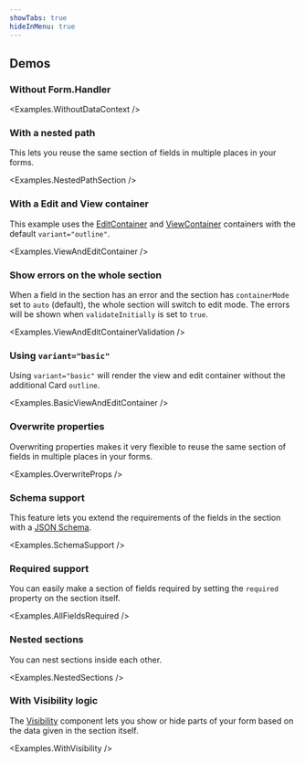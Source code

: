 ```yaml
---
showTabs: true
hideInMenu: true
---
```



## Demos

### Without Form.Handler

<Examples.WithoutDataContext />

### With a nested path

This lets you reuse the same section of fields in multiple places in your forms.

<Examples.NestedPathSection />

### With a Edit and View container

This example uses the [EditContainer](/uilib/extensions/forms/Form/Section/EditContainer/) and [ViewContainer](/uilib/extensions/forms/Form/Section/ViewContainer/) containers with the default `variant="outline"`.

<Examples.ViewAndEditContainer />

### Show errors on the whole section

When a field in the section has an error and the section has `containerMode` set to `auto` (default), the whole section will switch to edit mode. The errors will be shown when `validateInitially` is set to `true`.

<Examples.ViewAndEditContainerValidation />

### Using `variant="basic"`

Using `variant="basic"` will render the view and edit container without the additional Card `outline`.

<Examples.BasicViewAndEditContainer />

### Overwrite properties

Overwriting properties makes it very flexible to reuse the same section of fields in multiple places in your forms.

<Examples.OverwriteProps />

### Schema support

This feature lets you extend the requirements of the fields in the section with a [JSON Schema](/uilib/extensions/forms/all-features/#schema-validation).

<Examples.SchemaSupport />

### Required support

You can easily make a section of fields required by setting the `required` property on the section itself.

<Examples.AllFieldsRequired />

### Nested sections

You can nest sections inside each other.

<Examples.NestedSections />

### With Visibility logic

The [Visibility](/uilib/extensions/forms/Form/Visibility/) component lets you show or hide parts of your form based on the data given in the section itself.

<Examples.WithVisibility />
